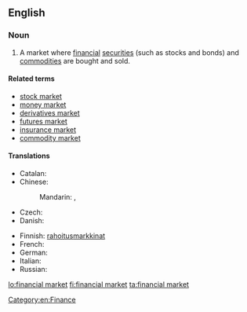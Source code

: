 ==English==
{{wikipedia}}

===Noun===
{{en-noun|s|head=[[financial]] [[market]]}}

# A market where [[financial]] [[securities]] (such as stocks and bonds) and [[commodity|commodities]] are bought and sold.

====Related terms====
* [[stock market]]
* [[money market]]
* [[derivatives market]]
* [[futures market]]
* [[insurance market]]
* [[commodity market]]

====Translations====
{{trans-top|market where financial securities and commodities are bought and sold}}
* Catalan: {{t|ca|mercat financer}}
* Chinese:
*: Mandarin: {{t+|cmn|金融市場}}, {{t+|cmn|金融市场|tr=jīnróng shìchǎng}}
* Czech: {{t|cs|finanční trh|m}}
* Danish: {{t|da|finansmarked|n}}
{{trans-mid}}
* Finnish: [[rahoitus]][[markkina]]t
* French: {{t|fr|marché financier}}
* German: {{t+|de|Finanzmarkt|m}}
* Italian: {{t+|it|mercato finanziario|m}}
* Russian: {{t-needed|ru}}
{{trans-bottom}}

[[Category:en:Finance]]

[[lo:financial market]]
[[fi:financial market]]
[[ta:financial market]]